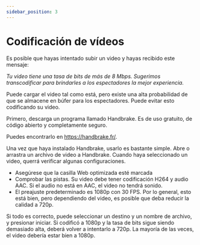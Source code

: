 ---
sidebar_position: 3
---

# Codificación de vídeos

Es posible que hayas intentado subir un video y hayas recibido este mensaje:

*Tu video tiene una tasa de bits de más de 8 Mbps. Sugerimos transcodificar para brindarles a los espectadores la mejor experiencia.*

Puede cargar el video tal como está, pero existe una alta probabilidad de que se almacene en búfer para los espectadores. Puede evitar esto codificando su video.

Primero, descarga un programa llamado Handbrake. Es de uso gratuito, de código abierto y completamente seguro.

Puedes encontrarlo en https://handbrake.fr/.

Una vez que haya instalado Handbrake, usarlo es bastante simple. Abre o arrastra un archivo de video a Handbrake. Cuando haya seleccionado un video, querrá verificar algunas configuraciones.

- Asegúrese que la casilla Web optimizada esté marcada
- Comprobar las pistas. Su video debe tener codificación H264 y audio AAC. Si el audio no está en AAC, el video no tendrá sonido.
- El preajuste predeterminado es 1080p con 30 FPS. Por lo general, esto está bien, pero dependiendo del video, es posible que deba reducir la calidad a 720p.

Si todo es correcto, puede seleccionar un destino y un nombre de archivo, y presionar iniciar. Si codificó a 1080p y la tasa de bits sigue siendo demasiado alta, deberá volver a intentarlo a 720p. La mayoría de las veces, el video debería estar bien a 1080p.